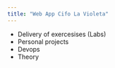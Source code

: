 ```yaml
---
title: "Web App Cifo La Violeta"
---
```


- Delivery of exercesises (Labs)
- Personal projects
- Devops
- Theory
